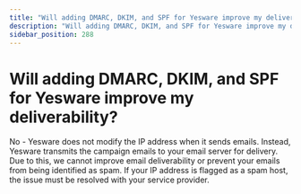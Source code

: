 ```yaml
---
title: "Will adding DMARC, DKIM, and SPF for Yesware improve my deliverability?"
description: "Will adding DMARC, DKIM, and SPF for Yesware improve my deliverability?"
sidebar_position: 288
---
```


# Will adding DMARC, DKIM, and SPF for Yesware improve my deliverability?

No - Yesware does not modify the IP address when it sends emails. Instead, Yesware transmits the campaign emails to your email server for delivery. Due to this, we cannot improve email deliverability or prevent your emails from being identified as spam. If your IP address is flagged as a spam host, the issue must be resolved with your service provider.